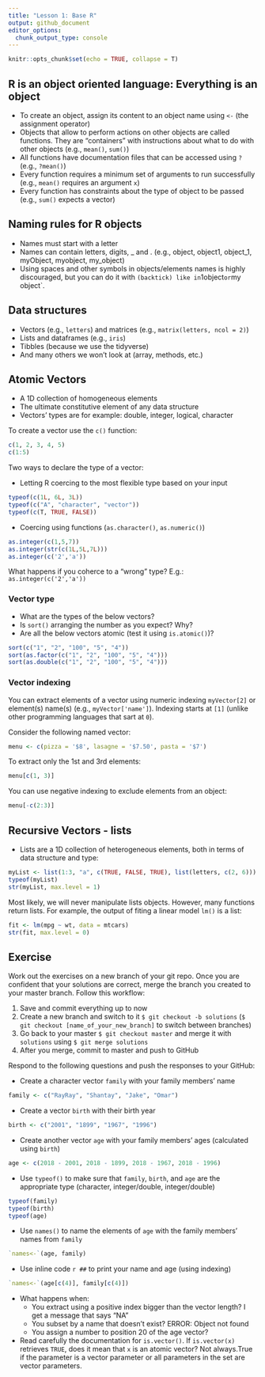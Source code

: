 ```yaml
---
title: "Lesson 1: Base R"
output: github_document
editor_options: 
  chunk_output_type: console
---
```


```r
knitr::opts_chunk$set(echo = TRUE, collapse = T)
```

## R is an object oriented language: Everything is an object

 - To create an object, assign its content to an object name using `<-` (the assignment operator)
 - Objects that allow to perform actions on other objects are called functions. They are "containers" with instructions about what to do with other objects (e.g., `mean()`, `sum()`)
 - All functions have documentation files that can be accessed using `?` (e.g., `?mean()`)
 - Every function requires a minimum set of arguments to run successfully (e.g., `mean()` requires an argument `x`)
 - Every function has constraints about the type of object to be passed (e.g., `sum()` expects a vector)

## Naming  rules for R objects

 - Names must start with a letter
 - Names can contain letters, digits, _ and . (e.g., object, object1, object_1, myObject, myobject, my_object)
 - Using spaces and other symbols in objects/elements names is highly discouraged, but you can do it with ` ` ` (backtick) like in `1object` or `my object`.

## Data structures

 - Vectors (e.g., `letters`) and matrices (e.g., `matrix(letters, ncol = 2)`)
 - Lists and dataframes (e.g., `iris`)
 - Tibbles (because we use the tidyverse)
 - And many others we won't look at (array, methods, etc.)
 
## Atomic Vectors

 - A 1D collection of homogeneous elements
 - The ultimate constitutive element of any data structure
 - Vectors' types are for example: double, integer, logical, character

To create a vector use the `c()` function:

```r
c(1, 2, 3, 4, 5)
c(1:5)
```



Two ways to declare the type of a vector:

 - Letting R coercing to the most flexible type based on your input 

```r
typeof(c(1L, 6L, 3L))
typeof(c("A", "character", "vector"))
typeof(c(T, TRUE, FALSE))
```
 
 - Coercing using functions (`as.character()`, `as.numeric()`)
 
```r
as.integer(c(1,5,7))
as.integer(str(c(1L,5L,7L)))
as.integer(c('2','a'))
```
 
What happens if you coherce to a "wrong" type? E.g.: `as.integer(c('2','a'))`

### Vector type
 
 - What are the types of the below vectors?
 - Is `sort()` arranging the number as you expect? Why? 
 - Are all the below vectors atomic (test it using `is.atomic()`)?

```r
sort(c("1", "2", "100", "5", "4"))
sort(as.factor(c("1", "2", "100", "5", "4")))
sort(as.double(c("1", "2", "100", "5", "4")))
```


### Vector indexing

You can extract elements of a vector using numeric indexing `myVector[2]` or element(s) name(s) (e.g., `myVector['name']`). Indexing starts at `[1]` (unlike other programming languages that sart at `0`).

Consider the following named vector:

```r
menu <- c(pizza = '$8', lasagne = '$7.50', pasta = '$7')
```

To extract only the 1st and 3rd elements:

```r
menu[c(1, 3)]
```

You can use negative indexing to exclude elements from an object:

```r
menu[-c(2:3)]
```


## Recursive Vectors - lists
 
 - Lists are a 1D collection of heterogeneous elements, both in terms of data structure and type:

```r
myList <- list(1:3, "a", c(TRUE, FALSE, TRUE), list(letters, c(2, 6)))
typeof(myList)
str(myList, max.level = 1)
```

Most likely, we will never manipulate lists objects. However, many functions return lists.  For example, the output of fiting a linear model `lm()` is a list:

```r
fit <- lm(mpg ~ wt, data = mtcars)
str(fit, max.level = 0)
```


## Exercise 

Work out the exercises on a new branch of your git repo. Once you are confident that your solutions are correct, merge the branch you created to your master branch. Follow this workflow:

1. Save and commit everything up to now
2. Create a new branch and switch to it `$ git checkout -b solutions` (`$ git checkout [name_of_your_new_branch]` to switch between branches)
3. Go back to your master `$ git checkout master` and merge it with `solutions` using `$ git merge solutions`
4. After you merge, commit to master and push to GitHub



Respond to the following questions and push the responses to your GitHub:
 
 - Create a character vector `family` with your family members' name
```r
family <- c("RayRay", "Shantay", "Jake", "Omar")
```
 
 - Create a vector `birth` with their birth year 
```r
birth <- c("2001", "1899", "1967", "1996")
```
 
 - Create another vector `age` with your family members' ages (calculated using `birth`)
```r
age <- c(2018 - 2001, 2018 - 1899, 2018 - 1967, 2018 - 1996)
```
 
 - Use `typeof()` to make sure that `family`, `birth`, and `age` are the appropriate type (character, integer/double, integer/double)
```r
typeof(family)
typeof(birth)
typeof(age)
```
 
 - Use `names()` to name the elements of `age` with the family members' names from `family`
```r
`names<-`(age, family)
```

 
 - Use inline code `r ##` to print your name and age (using indexing)
```r
`names<-`(age[c(4)], family[c(4)])
```

 - What happens when:
   + You extract using a positive index bigger than the vector length?
        I get a message that says "NA"
   + You subset by a name that doesn't exist?
        ERROR: Object not found
   + You assign a number to position 20 of the age vector? 
   
 - Read carefully the documentation for `is.vector()`. If `is.vector(x)` retrieves `TRUE`, does it mean that `x` is an atomic vector?
    Not always.True if the parameter is a vector parameter or all parameters in the set are vector parameters.





